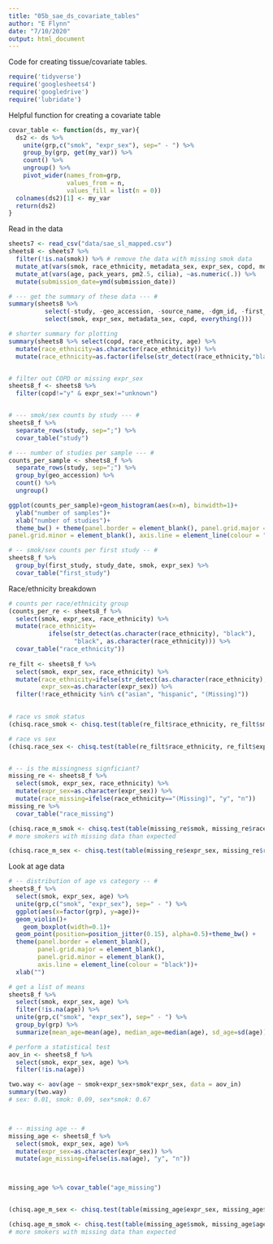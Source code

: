 ```yaml
---
title: "05b_sae_ds_covariate_tables"
author: "E Flynn"
date: "7/10/2020"
output: html_document
---
```


Code for creating tissue/covariate tables.


```r
require('tidyverse')
require('googlesheets4')
require('googledrive')
require('lubridate')
```

Helpful function for creating a covariate table
```r
covar_table <- function(ds, my_var){
  ds2 <- ds %>%
    unite(grp,c("smok", "expr_sex"), sep=" - ") %>%
    group_by(grp, get(my_var)) %>%
    count() %>%
    ungroup() %>%
    pivot_wider(names_from=grp, 
                values_from = n, 
                values_fill = list(n = 0)) 
  colnames(ds2)[1] <- my_var
  return(ds2)
}
```

Read in the data
```r
sheets7 <- read_csv("data/sae_sl_mapped.csv") 
sheets8 <- sheets7 %>%
  filter(!is.na(smok)) %>% # remove the data with missing smok data
  mutate_at(vars(smok, race_ethnicity, metadata_sex, expr_sex, copd, month, year_bin, vitD, first_study, source_name), ~fct_explicit_na(as.factor(.))) %>%
  mutate_at(vars(age, pack_years, pm2.5, cilia), ~as.numeric(.)) %>%
  mutate(submission_date=ymd(submission_date)) 
```

```r

# --- get the summary of these data --- #
summary(sheets8 %>% 
          select(-study, -geo_accession, -source_name, -dgm_id, -first_study, -year_bin, -month, -study_date) %>%
          select(smok, expr_sex, metadata_sex, copd, everything()))

# shorter summary for plotting
summary(sheets8 %>% select(copd, race_ethnicity, age) %>%
  mutate(race_ethnicity=as.character(race_ethnicity)) %>%
  mutate(race_ethnicity=as.factor(ifelse(str_detect(race_ethnicity,"black"), "black", race_ethnicity))))


# filter out COPD or missing expr_sex
sheets8_f <- sheets8 %>% 
  filter(copd!="y" & expr_sex!="unknown")


# --- smok/sex counts by study --- #
sheets8_f %>%
  separate_rows(study, sep=";") %>%
  covar_table("study")

# --- number of studies per sample --- #
counts_per_sample <- sheets8_f %>%
  separate_rows(study, sep=";") %>%
  group_by(geo_accession) %>%
  count() %>%
  ungroup()

ggplot(counts_per_sample)+geom_histogram(aes(x=n), binwidth=1)+
  ylab("number of samples")+
  xlab("number of studies")+
  theme_bw() + theme(panel.border = element_blank(), panel.grid.major = element_blank(),
panel.grid.minor = element_blank(), axis.line = element_line(colour = "black"))

# -- smok/sex counts per first study -- #
sheets8_f %>% 
  group_by(first_study, study_date, smok, expr_sex) %>% 
  covar_table("first_study")
```

Race/ethnicity breakdown
```r
# counts per race/ethnicity group
(counts_per_re <- sheets8_f %>%
  select(smok, expr_sex, race_ethnicity) %>%
  mutate(race_ethnicity=
           ifelse(str_detect(as.character(race_ethnicity), "black"),
                  "black", as.character(race_ethnicity))) %>%
  covar_table("race_ethnicity"))
  
re_filt <- sheets8_f %>%
  select(smok, expr_sex, race_ethnicity) %>%
  mutate(race_ethnicity=ifelse(str_detect(as.character(race_ethnicity), "black"), "black", as.character(race_ethnicity)),
         expr_sex=as.character(expr_sex)) %>%
  filter(!race_ethnicity %in% c("asian", "hispanic", "(Missing)"))
  

# race vs smok status
(chisq.race_smok <- chisq.test(table(re_filt$race_ethnicity, re_filt$smok))) # p=0.086

# race vs sex
(chisq.race_sex <- chisq.test(table(re_filt$race_ethnicity, re_filt$expr_sex))) # p=1


# -- is the missingness signficiant?
missing_re <- sheets8_f %>%
  select(smok, expr_sex, race_ethnicity) %>%
  mutate(expr_sex=as.character(expr_sex)) %>%
  mutate(race_missing=ifelse(race_ethnicity=="(Missing)", "y", "n"))
missing_re %>%
  covar_table("race_missing")

(chisq.race_m_smok <- chisq.test(table(missing_re$smok, missing_re$race_missing))) # p = 0.01
# more smokers with missing data than expected

(chisq.race_m_sex <- chisq.test(table(missing_re$expr_sex, missing_re$race_missing))) # p = 0.8
```

Look at age data
```r

# -- distribution of age vs category -- #
sheets8_f %>%
  select(smok, expr_sex, age) %>%
  unite(grp,c("smok", "expr_sex"), sep=" - ") %>%
  ggplot(aes(x=factor(grp), y=age))+
  geom_violin()+
    geom_boxplot(width=0.1)+
  geom_point(position=position_jitter(0.15), alpha=0.5)+theme_bw() + 
  theme(panel.border = element_blank(), 
        panel.grid.major = element_blank(),
        panel.grid.minor = element_blank(), 
        axis.line = element_line(colour = "black"))+
  xlab("")

# get a list of means
sheets8_f %>%
  select(smok, expr_sex, age) %>%
  filter(!is.na(age)) %>%
  unite(grp,c("smok", "expr_sex"), sep=" - ") %>%
  group_by(grp) %>%
  summarize(mean_age=mean(age), median_age=median(age), sd_age=sd(age))

# perform a statistical test
aov_in <- sheets8_f %>%
  select(smok, expr_sex, age) %>%
  filter(!is.na(age))

two.way <- aov(age ~ smok+expr_sex+smok*expr_sex, data = aov_in)
summary(two.way) 
# sex: 0.01, smok: 0.09, sex*smok: 0.67



# -- missing age -- #
missing_age <- sheets8_f %>%
  select(smok, expr_sex, age) %>%
  mutate(expr_sex=as.character(expr_sex)) %>%
  mutate(age_missing=ifelse(is.na(age), "y", "n"))



missing_age %>% covar_table("age_missing")


(chisq.age_m_sex <- chisq.test(table(missing_age$expr_sex, missing_age$age_missing))) # p=0.26

(chisq.age_m_smok <- chisq.test(table(missing_age$smok, missing_age$age_missing))) # p=0.049
# more smokers with missing data than expected

```

